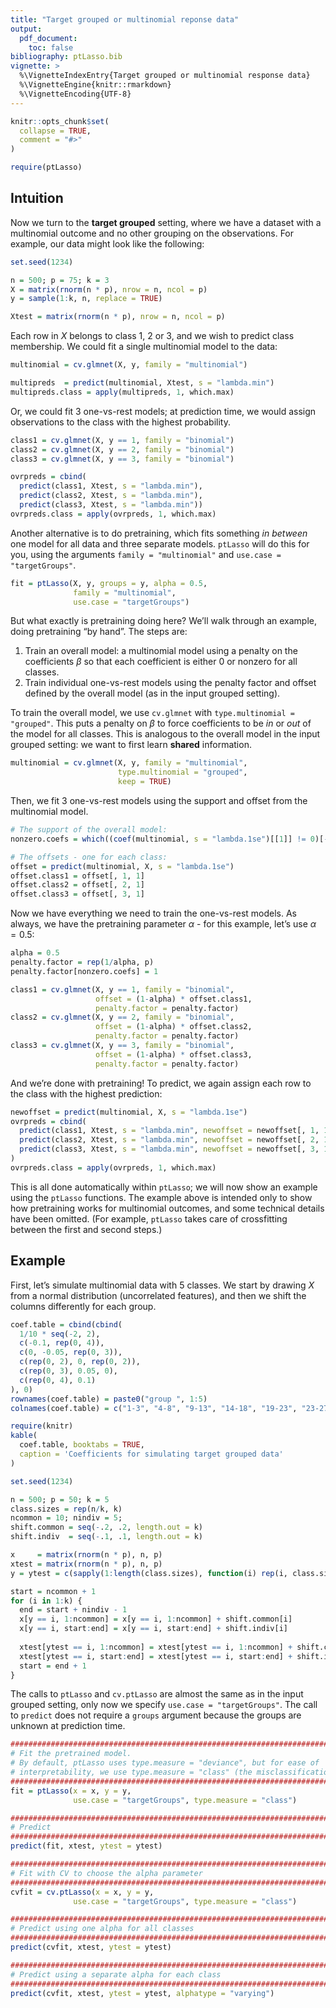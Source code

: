 ```yaml
---
title: "Target grouped or multinomial reponse data"
output: 
  pdf_document:
    toc: false
bibliography: ptLasso.bib
vignette: >
  %\VignetteIndexEntry{Target grouped or multinomial response data}
  %\VignetteEngine{knitr::rmarkdown}
  %\VignetteEncoding{UTF-8}
---
```


```r
knitr::opts_chunk$set(
  collapse = TRUE,
  comment = "#>"
)
```

```r
require(ptLasso)
```

## Intuition
Now we turn to the __target grouped__ setting, where we have a dataset with a multinomial outcome and no other grouping on the observations. For example, our data might look like the following:

```r
set.seed(1234)

n = 500; p = 75; k = 3
X = matrix(rnorm(n * p), nrow = n, ncol = p)
y = sample(1:k, n, replace = TRUE)

Xtest = matrix(rnorm(n * p), nrow = n, ncol = p)
```

Each row in $X$ belongs to class 1, 2 or 3, and we wish to predict class membership. We could fit a single multinomial model to the data:
```r
multinomial = cv.glmnet(X, y, family = "multinomial")

multipreds  = predict(multinomial, Xtest, s = "lambda.min")
multipreds.class = apply(multipreds, 1, which.max)
```

Or, we could fit 3 one-vs-rest models; at prediction time, we would assign observations to the class with the highest probability.
```r
class1 = cv.glmnet(X, y == 1, family = "binomial")
class2 = cv.glmnet(X, y == 2, family = "binomial")
class3 = cv.glmnet(X, y == 3, family = "binomial")

ovrpreds = cbind(
  predict(class1, Xtest, s = "lambda.min"),
  predict(class2, Xtest, s = "lambda.min"),
  predict(class3, Xtest, s = "lambda.min"))
ovrpreds.class = apply(ovrpreds, 1, which.max)
```

Another alternative is to do pretraining, which fits something *in between* one model for all data and three separate models. `ptLasso` will do this for you, using the arguments `family = "multinomial"` and `use.case = "targetGroups"`.
```r
fit = ptLasso(X, y, groups = y, alpha = 0.5,
              family = "multinomial", 
              use.case = "targetGroups")
```

But what exactly is pretraining doing here? We'll walk through an example, doing pretraining "by hand". The steps are:

1. Train an overall model: a multinomial model using a penalty on the coefficients $\beta$ so that each coefficient is either 0 or nonzero for all classes.
2. Train individual one-vs-rest models using the penalty factor and offset defined by the overall model (as in the input grouped setting).

To train the overall model, we use `cv.glmnet` with `type.multinomial = "grouped"`. This puts a penalty on $\beta$ to force coefficients to be _in_ or _out_ of the model for all classes. This is analogous to the overall model in the input grouped setting: we want to first learn __shared__ information.
```r
multinomial = cv.glmnet(X, y, family = "multinomial", 
                        type.multinomial = "grouped",
                        keep = TRUE)
```

Then, we fit 3 one-vs-rest models using the support and offset from the multinomial model. 
```r
# The support of the overall model:
nonzero.coefs = which((coef(multinomial, s = "lambda.1se")[[1]] != 0)[-1])

# The offsets - one for each class:
offset = predict(multinomial, X, s = "lambda.1se")
offset.class1 = offset[, 1, 1]
offset.class2 = offset[, 2, 1]
offset.class3 = offset[, 3, 1]
```

Now we have everything we need to train the one-vs-rest models. As always, we have the pretraining parameter $\alpha$ - for this example, let's use $\alpha = 0.5$:
```r
alpha = 0.5
penalty.factor = rep(1/alpha, p)
penalty.factor[nonzero.coefs] = 1

class1 = cv.glmnet(X, y == 1, family = "binomial", 
                   offset = (1-alpha) * offset.class1,
                   penalty.factor = penalty.factor)
class2 = cv.glmnet(X, y == 2, family = "binomial", 
                   offset = (1-alpha) * offset.class2,
                   penalty.factor = penalty.factor)
class3 = cv.glmnet(X, y == 3, family = "binomial", 
                   offset = (1-alpha) * offset.class3,
                   penalty.factor = penalty.factor)
```

And we're done with pretraining! To predict, we again assign each row to the class with the highest prediction:
```r
newoffset = predict(multinomial, X, s = "lambda.1se")
ovrpreds = cbind(
  predict(class1, Xtest, s = "lambda.min", newoffset = newoffset[, 1, 1]),
  predict(class2, Xtest, s = "lambda.min", newoffset = newoffset[, 2, 1]),
  predict(class3, Xtest, s = "lambda.min", newoffset = newoffset[, 3, 1])
)
ovrpreds.class = apply(ovrpreds, 1, which.max)
```

This is all done automatically within `ptLasso`; we will now show an example using the `ptLasso` functions. The example above is intended only to show how pretraining works for multinomial outcomes, and some technical details have been omitted. (For example, `ptLasso` takes care of crossfitting between the first and second steps.)

## Example

First, let's simulate multinomial data with 5 classes. We start by drawing $X$ from a normal distribution (uncorrelated features), and then we shift the columns differently for each group.

```r
coef.table = cbind(cbind(
  1/10 * seq(-2, 2),
  c(-0.1, rep(0, 4)),
  c(0, -0.05, rep(0, 3)),
  c(rep(0, 2), 0, rep(0, 2)),
  c(rep(0, 3), 0.05, 0),
  c(rep(0, 4), 0.1)
), 0)
rownames(coef.table) = paste0("group ", 1:5)
colnames(coef.table) = c("1-3", "4-8", "9-13", "14-18", "19-23", "23-27", "27-75")

require(knitr)
kable(
  coef.table, booktabs = TRUE,
  caption = 'Coefficients for simulating target grouped data'
)
```

```r
set.seed(1234)

n = 500; p = 50; k = 5
class.sizes = rep(n/k, k)
ncommon = 10; nindiv = 5;
shift.common = seq(-.2, .2, length.out = k)
shift.indiv  = seq(-.1, .1, length.out = k)

x     = matrix(rnorm(n * p), n, p)
xtest = matrix(rnorm(n * p), n, p)
y = ytest = c(sapply(1:length(class.sizes), function(i) rep(i, class.sizes[i])))

start = ncommon + 1
for (i in 1:k) {
  end = start + nindiv - 1
  x[y == i, 1:ncommon] = x[y == i, 1:ncommon] + shift.common[i]
  x[y == i, start:end] = x[y == i, start:end] + shift.indiv[i]
  
  xtest[ytest == i, 1:ncommon] = xtest[ytest == i, 1:ncommon] + shift.common[i]
  xtest[ytest == i, start:end] = xtest[ytest == i, start:end] + shift.indiv[i]
  start = end + 1
}
```

The calls to `ptLasso` and `cv.ptLasso` are almost the same as in the input grouped setting, only now we specify `use.case = "targetGroups"`. The call to `predict` does not require a `groups` argument because the groups are unknown at prediction time.

```r
################################################################################
# Fit the pretrained model.
# By default, ptLasso uses type.measure = "deviance", but for ease of
# interpretability, we use type.measure = "class" (the misclassification rate).
################################################################################
fit = ptLasso(x = x, y = y, 
              use.case = "targetGroups", type.measure = "class")

################################################################################
# Predict
################################################################################
predict(fit, xtest, ytest = ytest)

################################################################################
# Fit with CV to choose the alpha parameter
################################################################################
cvfit = cv.ptLasso(x = x, y = y,
              use.case = "targetGroups", type.measure = "class")

################################################################################
# Predict using one alpha for all classes
################################################################################
predict(cvfit, xtest, ytest = ytest)

################################################################################
# Predict using a separate alpha for each class
################################################################################
predict(cvfit, xtest, ytest = ytest, alphatype = "varying")
```
